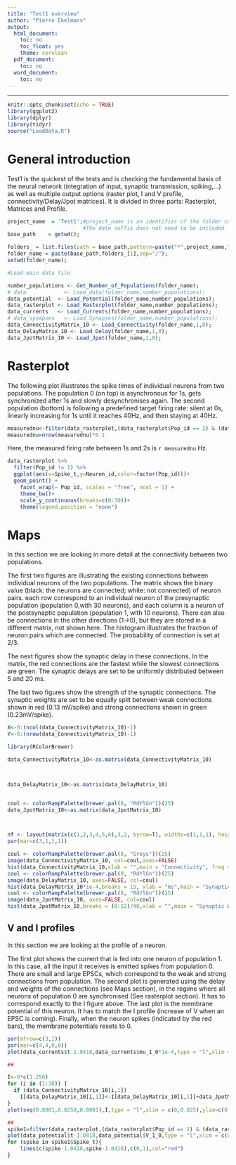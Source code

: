 ```yaml
---
title: "Test1 overview"
author: "Pierre Ekelmans"
output:
  html_document:
    toc: no
    toc_float: yes
    theme: cerulean
  pdf_document:
    toc: no
  word_document:
    toc: no
---
```


---


```r
knitr::opts_chunk$set(echo = TRUE)
library(ggplot2)
library(dplyr)
library(tidyr)
source("LoadData.R")
```

# General introduction

Test1 is the quickest of the tests and is checking the fundamental basis of the neural network (integration of input, synaptic transmission, spiking,...) as well as multiple output options (raster plot, I and V profile, connectivity/Delay/Jpot matrices). It is divided in three parts: Rasterplot, Matrices and Profile.
```r
project_name  = 'Test1';#project_name is an identifier of the folder containing the simulation data. It is the title of the simulation 
                        #The date suffix does not need to be included
base_path    = getwd();

folders_ = list.files(path = base_path,pattern=paste("*",project_name,"_20*",sep=""));
folder_name = paste(base_path,folders_[1],sep="/");
setwd(folder_name);
```


```r
#Load main data file

number_populations <- Get_Number_of_Populations(folder_name);
# data            <- Load_data(folder_name,number_populations);
data_potential  <- Load_Potential(folder_name,number_populations);
data_rasterplot <- Load_Rasterplot(folder_name,number_populations);
data_currents   <- Load_Currents(folder_name,number_populations);
# data_synapses   <- Load_Synapses(folder_name,number_populations);
data_ConnectivityMatrix_10 <- Load_Connectivity(folder_name,1,0);
data_DelayMatrix_10 <- Load_Delay(folder_name,1,0);
data_JpotMatrix_10 <- Load_Jpot(folder_name,1,0);
```

# Rasterplot
The following plot illustrates the spike times of individual neurons from two populations.
The population 0 (on top) is asynchronous for 1s, gets synchronized after 1s and slowly desynchronises again. 
The second population (bottom) is following a predefined target firing rate: silent at 0s, linearly increasing for 1s until it reaches 40Hz, and then staying at 40Hz. 
```r

measurednu<-filter(data_rasterplot,(data_rasterplot$Pop_id == 2) & (data_rasterplot$Spike_t)>1 )
measurednu=nrow(measurednu)*0.1
```
Here, the measured firing rate between 1s and 2s is `r measurednu` Hz.

```r
data_rasterplot %>%
  filter(Pop_id != 1) %>%
  ggplot(aes(x=Spike_t,y=Neuron_id,color=factor(Pop_id)))+
  geom_point() +
    facet_wrap(~ Pop_id, scales = "free", ncol = 1) +
    theme_bw()+
    scale_y_continuous(breaks=c(0:30))+
    theme(legend.position = "none")

```


# Maps

In this section we are looking in more detail at the connectivity between two populations.

The first two figures are illustrating the existing connections between individual neurons of the two populations. The matrix shows the binary value (black: the neurons are connected; white: not connected) of neuron pairs. each row correspond to an individual neuron of the presynaptic population (population 0,with 30 neurons), and each column is a neuron of the postsynaptic population (population 1, with 10 neurons). There can also be connections in the other directions (1->0), but they are stored in a different matrix, not shown here. 
The histogram illustrates the fraction of neuron pairs which are connected. The probability of connection is set at 2/3.

The next figures show the synaptic delay in these connections. In the matrix, the red connections are the fastest while the slowest connections are green. The synaptic delays are set to be uniformly distributed between 5 and 20 ms.

The last two figures show the strength of the synaptic connections. The synaptic weights are set to be equally split between weak connections shown in red (0.13 mV/spike) and strong connections shown in green (0.23mV/spike).
```r
X<-0:(ncol(data_ConnectivityMatrix_10)-1)
Y<-0:(nrow(data_ConnectivityMatrix_10)-1)

library(RColorBrewer)

data_ConnectivityMatrix_10<-as.matrix(data_ConnectivityMatrix_10)



data_DelayMatrix_10<-as.matrix(data_DelayMatrix_10)


coul <- colorRampPalette(brewer.pal(8, "RdYlGn"))(25)
data_JpotMatrix_10<-as.matrix(data_JpotMatrix_10)



nf <- layout(matrix(c(1,2,3,4,5,6),3,2, byrow=T), widths=c(1,1,1), heights=c(1,1,1), respect=T)
par(mar=c(3,1,1,1))

coul <- colorRampPalette(brewer.pal(8, "Greys"))(25)
image(data_ConnectivityMatrix_10, col=coul,axes=FALSE)
hist(data_ConnectivityMatrix_10,xlab = "",main = "Connectivity", freq = TRUE)
coul <- colorRampPalette(brewer.pal(8, "RdYlGn"))(25)
image(data_DelayMatrix_10, axes=FALSE, col=coul)
hist(data_DelayMatrix_10*1e-4,breaks = 15, xlab = "ms",main = "Synaptic Delay", freq = TRUE)
coul <- colorRampPalette(brewer.pal(8, "RdYlGn"))(25)
image(data_JpotMatrix_10, axes=FALSE, col=coul)
hist(data_JpotMatrix_10,breaks = (0:12)/40,xlab = "",main = "Synaptic Weight", freq = TRUE)


```


## V and I profiles 

In this section we are looking at the profile of a neuron. 

The first plot shows the current that is fed into one neuron of population 1. In this case, all the input it receives is emitted spikes from population 0. There are small and large EPSCs, which correspond to the weak and strong connections from population.
The second plot is generated using the delay and weights of the connections (see Maps section), in the regime where all neurons of population 0 are synchronised (See rasterplot section). It has to correspond exactly to the I figure above.
The last plot is the membrane potential of this neuron. It has to match the I profile (increase of V when an EPSC is coming). Finally, when the neuron spikes (indicated by the red bars), the membrane potentials resets to 0.


```r
par(mfrow=c(3,1))
par(mar=c(4,4,0,0))
plot(data_currents$t-1.0418,data_currents$mu_1_0*1e-4,type = "l",xlim = c(0,0.025),ylim=c(0,0.4),xlab = "",ylab = "I/dt")

##

I<-0*c(1:250)
for (i in (1:30)) {
  if (data_ConnectivityMatrix_10[i,1])
    I[data_DelayMatrix_10[i,1]]<-I[data_DelayMatrix_10[i,1]]+data_JpotMatrix_10[i,1]
}
plot(seq(0.0001,0.0250,0.0001),I,type = "l",xlim = c(0,0.025),ylim=c(0,0.4),xlab = "",ylab = "Expected I profile")

##
spike1=filter(data_rasterplot,(data_rasterplot$Pop_id == 1) & (data_rasterplot$Spike_t>1.0418) & (data_rasterplot$Spike_t<1.0418+0.025))
plot(data_potential$t-1.0418,data_potential$V_1_0,type = "l",xlim = c(0,0.025),ylim=c(0,1),xlab = "time after presynaptic spike (s)",ylab = "V")
for (spike in spike1$Spike_t){
    lines(c(spike-1.0418,spike-1.0418),c(0,1),col="red")
}
```